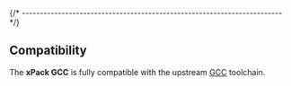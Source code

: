
{/* ------------------------------------------------------------------------ */}

## Compatibility

The **xPack GCC** is fully compatible with the
upstream [GCC](https://gcc.gnu.org) toolchain.
